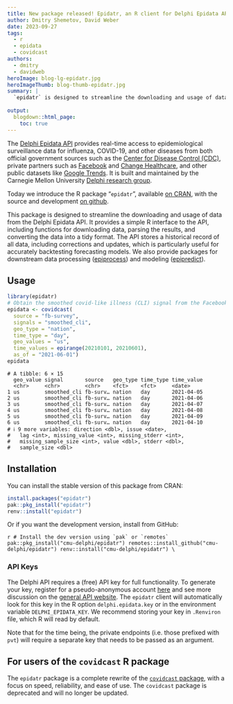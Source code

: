 ```yaml
---
title: New package released! Epidatr, an R client for Delphi Epidata API
author: Dmitry Shemetov, David Weber
date: 2023-09-27
tags:
  - r
  - epidata
  - covidcast
authors:
  - dmitry
  - davidweb
heroImage: blog-lg-epidatr.jpg
heroImageThumb: blog-thumb-epidatr.jpg
summary: |
  `epidatr` is designed to streamline the downloading and usage of data from the [Delphi Epidata API](https://cmu-delphi.github.io/delphi-epidata/). It provides a simple R interface to the API, including functions for downloading data, parsing the results, and converting the data into a tidy format.
 
output:
  blogdown::html_page:
    toc: true
---
```


The [Delphi Epidata API](https://cmu-delphi.github.io/delphi-epidata/) provides real-time access to epidemiological surveillance data for influenza, COVID-19, and other diseases from both official government sources such as the [Center for Disease Control (CDC)](https://www.cdc.gov/datastatistics/index.html), private partners such as [Facebook](https://delphi.cmu.edu/blog/2020/08/26/covid-19-symptom-surveys-through-facebook/) and [Change Healthcare](https://www.changehealthcare.com/), and other public datasets like [Google Trends](https://console.cloud.google.com/marketplace/product/bigquery-public-datasets/covid19-search-trends). It is built and maintained by the Carnegie Mellon University [Delphi research group](https://delphi.cmu.edu/).

Today we introduce the R package "`epidatr`", available [on CRAN](https://cloud.r-project.org/web/packages/epidatr/index.html), with the source and development [on github](https://github.com/cmu-delphi/epidatr).

This package is designed to streamline the downloading and usage of data from the Delphi Epidata API. It provides a simple R interface to the API, including functions for downloading data, parsing the results, and converting the data into a tidy format. The API stores a historical record of all data, including corrections and updates, which is particularly useful for accurately backtesting forecasting models. We also provide packages for downstream data processing ([epiprocess](https://github.com/cmu-delphi/epiprocess)) and modeling ([epipredict](https://github.com/cmu-delphi/epipredict)).

## Usage

```R
library(epidatr)
# Obtain the smoothed covid-like illness (CLI) signal from the Facebook survey as it was on April 10, 2021 for the US
epidata <- covidcast(
  source = "fb-survey",
  signals = "smoothed_cli",
  geo_type = "nation",
  time_type = "day",
  geo_values = "us",
  time_values = epirange(20210101, 20210601),
  as_of = "2021-06-01")
epidata
```

```
# A tibble: 6 × 15
  geo_value signal       source   geo_type time_type time_value
  <chr>     <chr>        <chr>    <fct>    <fct>     <date>
1 us        smoothed_cli fb-surv… nation   day       2021-04-05
2 us        smoothed_cli fb-surv… nation   day       2021-04-06
3 us        smoothed_cli fb-surv… nation   day       2021-04-07
4 us        smoothed_cli fb-surv… nation   day       2021-04-08
5 us        smoothed_cli fb-surv… nation   day       2021-04-09
6 us        smoothed_cli fb-surv… nation   day       2021-04-10
# ℹ 9 more variables: direction <dbl>, issue <date>,
#   lag <int>, missing_value <int>, missing_stderr <int>,
#   missing_sample_size <int>, value <dbl>, stderr <dbl>,
#   sample_size <dbl>
```

## Installation

You can install the stable version of this package from CRAN:

``` r
install.packages("epidatr")
pak::pkg_install("epidatr")
renv::install("epidatr")
```

Or if you want the development version, install from GitHub:

``` r
# Install the dev version using `pak` or `remotes`
pak::pkg_install("cmu-delphi/epidatr")
remotes::install_github("cmu-delphi/epidatr")
renv::install("cmu-delphi/epidatr")
\```

### API Keys

The Delphi API requires a (free) API key for full functionality. To generate
your key, register for a pseudo-anonymous account
[here](https://api.delphi.cmu.edu/epidata/admin/registration_form) and see more
discussion on the [general API
website](https://cmu-delphi.github.io/delphi-epidata/api/api_keys.html). The
`epidatr` client will automatically look for this key in the R option
`delphi.epidata.key` or in the environment variable
`DELPHI_EPIDATA_KEY`. We recommend storing your key in `.Renviron` file, which R
will read by default.

Note that for the time being, the private endpoints (i.e. those prefixed with
`pvt`) will require a separate key that needs to be passed as an argument.

## For users of the `covidcast` R package

The `epidatr` package is a complete rewrite of the [`covidcast` package](https://cmu-delphi.github.io/covidcast/covidcastR/), with a focus on speed, reliability, and ease of use. The `covidcast` package is deprecated and will no longer be updated.
